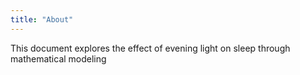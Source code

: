 ```yaml
---
title: "About"
---
```


This document explores the effect of evening light on sleep through mathematical modeling
